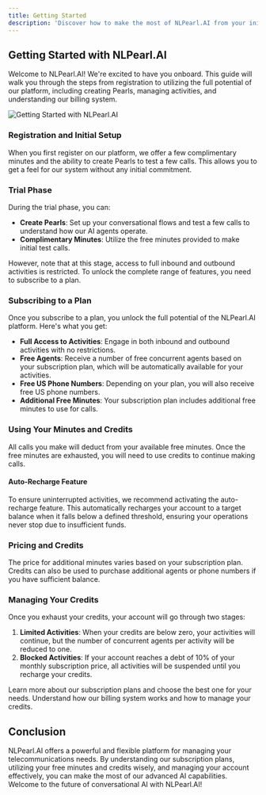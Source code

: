 ```yaml
---
title: Getting Started
description: 'Discover how to make the most of NLPearl.AI from your initial registration to full platform utilization.'
---
```



## Getting Started with NLPearl.AI

Welcome to NLPearl.AI! We're excited to have you onboard. This guide will walk you through the steps from registration to utilizing the full potential of our platform, including creating Pearls, managing activities, and understanding our billing system.

<img
  className="block"
  src="/images/getting_started.png"
  alt="Getting Started with NLPearl.AI"
/>

### Registration and Initial Setup

When you first register on our platform, we offer a few complimentary minutes and the ability to create Pearls to test a few calls. This allows you to get a feel for our system without any initial commitment.

### Trial Phase

During the trial phase, you can:

- **Create Pearls**: Set up your conversational flows and test a few calls to understand how our AI agents operate.
- **Complimentary Minutes**: Utilize the free minutes provided to make initial test calls.

However, note that at this stage, access to full inbound and outbound activities is restricted. To unlock the complete range of features, you need to subscribe to a plan.

### Subscribing to a Plan

Once you subscribe to a plan, you unlock the full potential of the NLPearl.AI platform. Here's what you get:

- **Full Access to Activities**: Engage in both inbound and outbound activities with no restrictions.
- **Free Agents**: Receive a number of free concurrent agents based on your subscription plan, which will be automatically available for your activities.
- **Free US Phone Numbers**: Depending on your plan, you will also receive free US phone numbers.
- **Additional Free Minutes**: Your subscription plan includes additional free minutes to use for calls.

### Using Your Minutes and Credits

All calls you make will deduct from your available free minutes. Once the free minutes are exhausted, you will need to use credits to continue making calls. 

#### Auto-Recharge Feature

To ensure uninterrupted activities, we recommend activating the auto-recharge feature. This automatically recharges your account to a target balance when it falls below a defined threshold, ensuring your operations never stop due to insufficient funds.

### Pricing and Credits

The price for additional minutes varies based on your subscription plan. Credits can also be used to purchase additional agents or phone numbers if you have sufficient balance.

### Managing Your Credits

Once you exhaust your credits, your account will go through two stages:

1. **Limited Activities**: When your credits are below zero, your activities will continue, but the number of concurrent agents per activity will be reduced to one.
2. **Blocked Activities**: If your account reaches a debt of 10% of your monthly subscription price, all activities will be suspended until you recharge your credits.

<CardGroup cols={2}>
  <Card
    title="Subscription Plans"
    icon="credit-card"
    href="/docs/subscription-plans"
  >
    Learn more about our subscription plans and choose the best one for your needs.
  </Card>
  <Card
    title="Billing and Credits"
    icon="dollar-sign"
    href="/docs/billing"
  >
    Understand how our billing system works and how to manage your credits.
  </Card>
</CardGroup>

## Conclusion

NLPearl.AI offers a powerful and flexible platform for managing your telecommunications needs. By understanding our subscription plans, utilizing your free minutes and credits wisely, and managing your account effectively, you can make the most of our advanced AI capabilities. Welcome to the future of conversational AI with NLPearl.AI!

